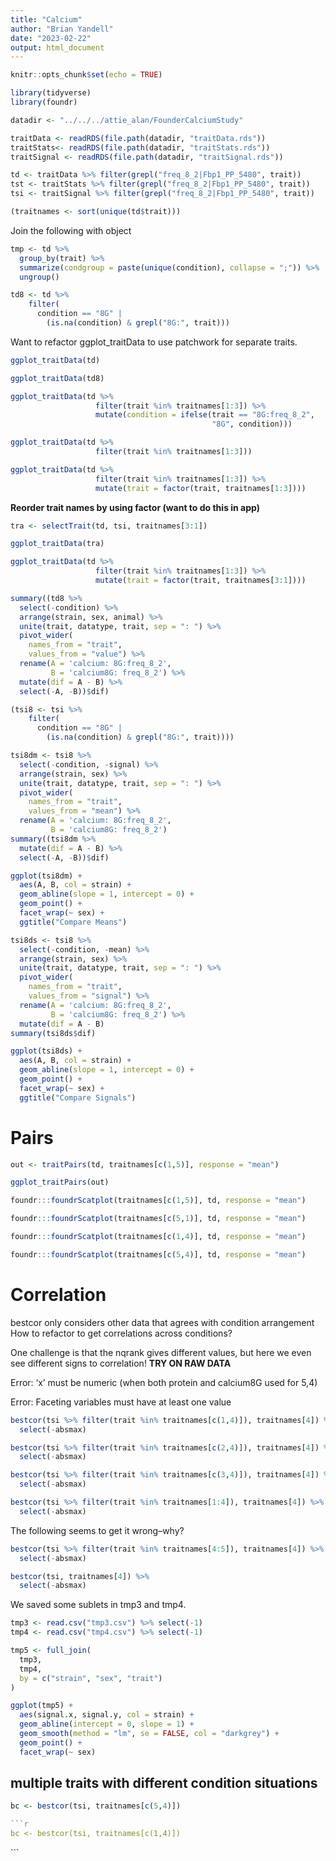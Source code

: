 ```yaml
---
title: "Calcium"
author: "Brian Yandell"
date: "2023-02-22"
output: html_document
---
```


```r
knitr::opts_chunk$set(echo = TRUE)
```

```r
library(tidyverse)
library(foundr)
```

```r
datadir <- "../../../attie_alan/FounderCalciumStudy"
```

```r
traitData <- readRDS(file.path(datadir, "traitData.rds"))
traitStats<- readRDS(file.path(datadir, "traitStats.rds"))
traitSignal <- readRDS(file.path(datadir, "traitSignal.rds"))
```

```r
td <- traitData %>% filter(grepl("freq_8_2|Fbp1_PP_5480", trait))
tst <- traitStats %>% filter(grepl("freq_8_2|Fbp1_PP_5480", trait))
tsi <- traitSignal %>% filter(grepl("freq_8_2|Fbp1_PP_5480", trait))
```

```r
(traitnames <- sort(unique(td$trait)))
```

Join the following with object 
```r
tmp <- td %>%
  group_by(trait) %>%
  summarize(condgroup = paste(unique(condition), collapse = ";")) %>%
  ungroup()
```

```r
td8 <- td %>%
    filter(
      condition == "8G" |
        (is.na(condition) & grepl("8G:", trait)))
```

Want to refactor ggplot_traitData to use patchwork for separate traits.

```r
ggplot_traitData(td)
```

```r
ggplot_traitData(td8)
```

```r
ggplot_traitData(td %>%
                   filter(trait %in% traitnames[1:3]) %>%
                   mutate(condition = ifelse(trait == "8G:freq_8_2",
                                             "8G", condition)))
```

```r
ggplot_traitData(td %>%
                   filter(trait %in% traitnames[1:3]))
```

```r
ggplot_traitData(td %>%
                   filter(trait %in% traitnames[1:3]) %>%
                   mutate(trait = factor(trait, traitnames[1:3])))
```
**Reorder trait names by using factor (want to do this in app)**

```r
tra <- selectTrait(td, tsi, traitnames[3:1])
```

```r
ggplot_traitData(tra)
```

```r
ggplot_traitData(td %>%
                   filter(trait %in% traitnames[1:3]) %>%
                   mutate(trait = factor(trait, traitnames[3:1])))
```

```r
summary((td8 %>%
  select(-condition) %>%
  arrange(strain, sex, animal) %>%
  unite(trait, datatype, trait, sep = ": ") %>%
  pivot_wider(
    names_from = "trait",
    values_from = "value") %>%
  rename(A = 'calcium: 8G:freq_8_2',
         B = 'calcium8G: freq_8_2') %>%
  mutate(dif = A - B) %>%
  select(-A, -B))$dif)
```

```r
(tsi8 <- tsi %>%
    filter(
      condition == "8G" |
        (is.na(condition) & grepl("8G:", trait))))
```

```r
tsi8dm <- tsi8 %>%
  select(-condition, -signal) %>%
  arrange(strain, sex) %>%
  unite(trait, datatype, trait, sep = ": ") %>%
  pivot_wider(
    names_from = "trait",
    values_from = "mean") %>%
  rename(A = 'calcium: 8G:freq_8_2',
         B = 'calcium8G: freq_8_2')
summary((tsi8dm %>%
  mutate(dif = A - B) %>%
  select(-A, -B))$dif)
```

```r
ggplot(tsi8dm) +
  aes(A, B, col = strain) +
  geom_abline(slope = 1, intercept = 0) +
  geom_point() +
  facet_wrap(~ sex) +
  ggtitle("Compare Means")
```

```r
tsi8ds <- tsi8 %>%
  select(-condition, -mean) %>%
  arrange(strain, sex) %>%
  unite(trait, datatype, trait, sep = ": ") %>%
  pivot_wider(
    names_from = "trait",
    values_from = "signal") %>%
  rename(A = 'calcium: 8G:freq_8_2',
         B = 'calcium8G: freq_8_2') %>%
  mutate(dif = A - B)
summary(tsi8ds$dif)
```

```r
ggplot(tsi8ds) +
  aes(A, B, col = strain) +
  geom_abline(slope = 1, intercept = 0) +
  geom_point() +
  facet_wrap(~ sex) +
  ggtitle("Compare Signals")
```


# Pairs


```r
out <- traitPairs(td, traitnames[c(1,5)], response = "mean")
```

```r
ggplot_traitPairs(out)
```

```r
foundr:::foundrScatplot(traitnames[c(1,5)], td, response = "mean")
```

```r
foundr:::foundrScatplot(traitnames[c(5,1)], td, response = "mean")
```

```r
foundr:::foundrScatplot(traitnames[c(1,4)], td, response = "mean")
```

```r
foundr:::foundrScatplot(traitnames[c(5,4)], td, response = "mean")
```

# Correlation

bestcor only considers other data that agrees with condition arrangement
How to refactor to get correlations across conditions?

One challenge is that the nqrank gives different values, but here we even see different signs to correlation! **TRY ON RAW DATA**

Error: 'x' must be numeric (when both protein and calcium8G used for 5,4)

Error: Faceting variables must have at least one value

```r
bestcor(tsi %>% filter(trait %in% traitnames[c(1,4)]), traitnames[4]) %>%
  select(-absmax)
```

```r
bestcor(tsi %>% filter(trait %in% traitnames[c(2,4)]), traitnames[4]) %>%
  select(-absmax)
```

```r
bestcor(tsi %>% filter(trait %in% traitnames[c(3,4)]), traitnames[4]) %>%
  select(-absmax)
```

```r
bestcor(tsi %>% filter(trait %in% traitnames[1:4]), traitnames[4]) %>%
  select(-absmax)
```

The following seems to get it wrong--why?

```r
bestcor(tsi %>% filter(trait %in% traitnames[4:5]), traitnames[4]) %>%
  select(-absmax)
```

```r
bestcor(tsi, traitnames[4]) %>%
  select(-absmax)
```

We saved some sublets in tmp3 and tmp4.

```r
tmp3 <- read.csv("tmp3.csv") %>% select(-1)
tmp4 <- read.csv("tmp4.csv") %>% select(-1)
```

```r
tmp5 <- full_join(
  tmp3,
  tmp4,
  by = c("strain", "sex", "trait")
)
```

```r
ggplot(tmp5) +
  aes(signal.x, signal.y, col = strain) +
  geom_abline(intercept = 0, slope = 1) +
  geom_smooth(method = "lm", se = FALSE, col = "darkgrey") +
  geom_point() +
  facet_wrap(~ sex)
```

## multiple traits with different condition situations

```r
bc <- bestcor(tsi, traitnames[c(5,4)])
```

```r

```r
bc <- bestcor(tsi, traitnames[c(1,4)])
```

```


